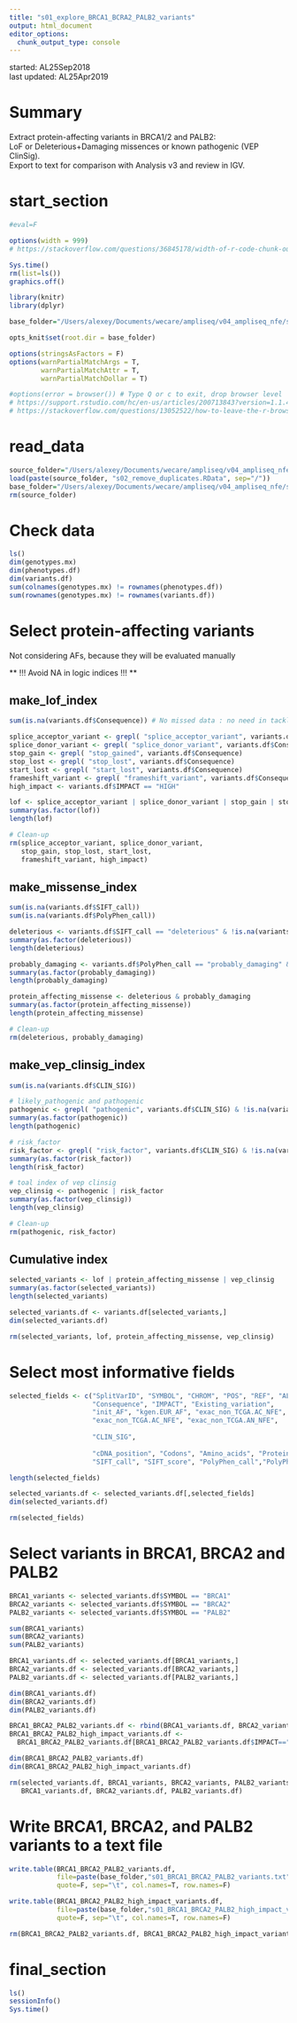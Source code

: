 ```yaml
---
title: "s01_explore_BRCA1_BCRA2_PALB2_variants"
output: html_document
editor_options: 
  chunk_output_type: console
---
```


started: AL25Sep2018  
last updated: AL25Apr2019  

# Summary  

Extract protein-affecting variants in BRCA1/2 and PALB2:  
LoF or Deleterious+Damaging missences or known pathogenic (VEP ClinSig).  
Export to text for comparison with Analysis v3 and review in IGV.  

# start_section

<style>
pre {
  overflow-x: auto;
}
pre code {
  word-wrap: normal;
  white-space: pre;
}
</style>

```r

#eval=F

options(width = 999)
# https://stackoverflow.com/questions/36845178/width-of-r-code-chunk-output-in-rmarkdown-files-knitr-ed-to-html

```

```r

Sys.time()
rm(list=ls())
graphics.off()

library(knitr)
library(dplyr)

base_folder="/Users/alexey/Documents/wecare/ampliseq/v04_ampliseq_nfe/s12_check_BRCA1_BRCA2_PALB2"

opts_knit$set(root.dir = base_folder)

options(stringsAsFactors = F)
options(warnPartialMatchArgs = T, 
        warnPartialMatchAttr = T, 
        warnPartialMatchDollar = T)

#options(error = browser()) # Type Q or c to exit, drop browser level
# https://support.rstudio.com/hc/en-us/articles/200713843?version=1.1.456&mode=desktop
# https://stackoverflow.com/questions/13052522/how-to-leave-the-r-browser-mode-in-the-console-window/13052588 

```

# read_data  

```r

source_folder="/Users/alexey/Documents/wecare/ampliseq/v04_ampliseq_nfe/s10_remove_duplicates"
load(paste(source_folder, "s02_remove_duplicates.RData", sep="/"))
base_folder="/Users/alexey/Documents/wecare/ampliseq/v04_ampliseq_nfe/s12_check_BRCA1_BRCA2_PALB2"
rm(source_folder)

```

# Check data

```r

ls()
dim(genotypes.mx)
dim(phenotypes.df)
dim(variants.df)
sum(colnames(genotypes.mx) != rownames(phenotypes.df))
sum(rownames(genotypes.mx) != rownames(variants.df))

```

# Select protein-affecting variants  

Not considering AFs, because they will be evaluated manually  

** !!! Avoid NA in logic indices !!! **

## make_lof_index  

```r

sum(is.na(variants.df$Consequence)) # No missed data : no need in tackling NA

splice_acceptor_variant <- grepl( "splice_acceptor_variant", variants.df$Consequence)
splice_donor_variant <- grepl( "splice_donor_variant", variants.df$Consequence)
stop_gain <- grepl( "stop_gained", variants.df$Consequence)
stop_lost <- grepl( "stop_lost", variants.df$Consequence)
start_lost <- grepl( "start_lost", variants.df$Consequence)
frameshift_variant <- grepl( "frameshift_variant", variants.df$Consequence)
high_impact <- variants.df$IMPACT == "HIGH"

lof <- splice_acceptor_variant | splice_donor_variant | stop_gain | stop_lost | start_lost | frameshift_variant | high_impact
summary(as.factor(lof))
length(lof)

# Clean-up
rm(splice_acceptor_variant, splice_donor_variant, 
   stop_gain, stop_lost, start_lost,
   frameshift_variant, high_impact)

```

## make_missense_index

```r

sum(is.na(variants.df$SIFT_call))
sum(is.na(variants.df$PolyPhen_call))

deleterious <- variants.df$SIFT_call == "deleterious" & !is.na(variants.df$SIFT_call)
summary(as.factor(deleterious))
length(deleterious)

probably_damaging <- variants.df$PolyPhen_call == "probably_damaging" & !is.na(variants.df$PolyPhen_call)
summary(as.factor(probably_damaging))
length(probably_damaging)

protein_affecting_missense <- deleterious & probably_damaging
summary(as.factor(protein_affecting_missense))
length(protein_affecting_missense)

# Clean-up
rm(deleterious, probably_damaging)

```

## make_vep_clinsig_index

```r

sum(is.na(variants.df$CLIN_SIG))

# likely_pathogenic and pathogenic
pathogenic <- grepl( "pathogenic", variants.df$CLIN_SIG) & !is.na(variants.df$CLIN_SIG)
summary(as.factor(pathogenic))
length(pathogenic)

# risk_factor
risk_factor <- grepl( "risk_factor", variants.df$CLIN_SIG) & !is.na(variants.df$CLIN_SIG)
summary(as.factor(risk_factor))
length(risk_factor)

# toal index of vep clinsig
vep_clinsig <- pathogenic | risk_factor
summary(as.factor(vep_clinsig))
length(vep_clinsig)

# Clean-up
rm(pathogenic, risk_factor)

```

## Cumulative index

```r

selected_variants <- lof | protein_affecting_missense | vep_clinsig
summary(as.factor(selected_variants))
length(selected_variants)

selected_variants.df <- variants.df[selected_variants,]
dim(selected_variants.df)

rm(selected_variants, lof, protein_affecting_missense, vep_clinsig)

```

# Select most informative fields

```r

selected_fields <- c("SplitVarID", "SYMBOL", "CHROM", "POS", "REF", "ALT", "Multiallelic", 
                     "Consequence", "IMPACT", "Existing_variation", 
                     "init_AF", "kgen.EUR_AF", "exac_non_TCGA.AC_NFE", "exac_non_TCGA.AF",
                     "exac_non_TCGA.AC_NFE", "exac_non_TCGA.AN_NFE", 
                     
                     "CLIN_SIG", 
                     
                     "cDNA_position", "Codons", "Amino_acids", "Protein_position",  
                     "SIFT_call", "SIFT_score", "PolyPhen_call","PolyPhen_score")

length(selected_fields)

selected_variants.df <- selected_variants.df[,selected_fields]
dim(selected_variants.df)

rm(selected_fields)

```

# Select variants in BRCA1, BRCA2 and PALB2

```r

BRCA1_variants <- selected_variants.df$SYMBOL == "BRCA1"
BRCA2_variants <- selected_variants.df$SYMBOL == "BRCA2"
PALB2_variants <- selected_variants.df$SYMBOL == "PALB2"

sum(BRCA1_variants)
sum(BRCA2_variants)
sum(PALB2_variants)

BRCA1_variants.df <- selected_variants.df[BRCA1_variants,]
BRCA2_variants.df <- selected_variants.df[BRCA2_variants,]
PALB2_variants.df <- selected_variants.df[PALB2_variants,]

dim(BRCA1_variants.df)
dim(BRCA2_variants.df)
dim(PALB2_variants.df)

BRCA1_BRCA2_PALB2_variants.df <- rbind(BRCA1_variants.df, BRCA2_variants.df, PALB2_variants.df)
BRCA1_BRCA2_PALB2_high_impact_variants.df <- 
  BRCA1_BRCA2_PALB2_variants.df[BRCA1_BRCA2_PALB2_variants.df$IMPACT=="HIGH",]

dim(BRCA1_BRCA2_PALB2_variants.df)
dim(BRCA1_BRCA2_PALB2_high_impact_variants.df)

rm(selected_variants.df, BRCA1_variants, BRCA2_variants, PALB2_variants,
   BRCA1_variants.df, BRCA2_variants.df, PALB2_variants.df)

```

# Write BRCA1, BRCA2, and PALB2 variants to a text file

```r

write.table(BRCA1_BRCA2_PALB2_variants.df, 
            file=paste(base_folder,"s01_BRCA1_BRCA2_PALB2_variants.txt",sep="/"),
            quote=F, sep="\t", col.names=T, row.names=F)

write.table(BRCA1_BRCA2_PALB2_high_impact_variants.df, 
            file=paste(base_folder,"s01_BRCA1_BRCA2_PALB2_high_impact_variants.txt",sep="/"),
            quote=F, sep="\t", col.names=T, row.names=F)

rm(BRCA1_BRCA2_PALB2_variants.df, BRCA1_BRCA2_PALB2_high_impact_variants.df)

```

# final_section

```r

ls()
sessionInfo()
Sys.time()

```
